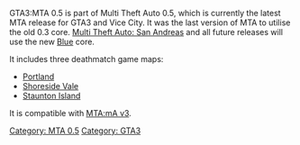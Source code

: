 {{MTA0.5 page}}
GTA3:MTA 0.5 is part of Multi Theft Auto 0.5, which is currently the latest MTA release for GTA3 and Vice City. It was the last version of MTA to utilise the old 0.3 core. [[/Client_Manual.md|Multi Theft Auto: San Andreas]] and all future releases will use the new [[/Blue.md|Blue]] core. 

It includes three deathmatch game maps:

* [[/GTA3_Portland.md|Portland]] 
* [[/GTA3_SSV.md|Shoreside Vale]]
* [[/GTA3_Staunton.md|Staunton Island]]

It is compatible with [[/MTA:mA#v3_series.md|MTA:mA v3]].

[[/Category: MTA 0.5.md|Category: MTA 0.5]]
[[/Category: GTA3.md|Category: GTA3]]